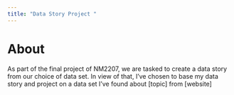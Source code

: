 ```yaml
---
title: "Data Story Project "
---
```


# About 

As part of the final project of NM2207, we are tasked to create a data story from our choice of data set. In view of that, I've chosen to base my data story and project on a data set I've found about \[topic\] from \[website\]
